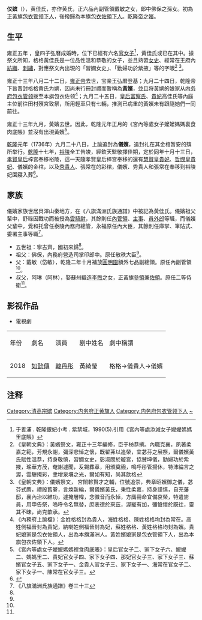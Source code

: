 '''仪嫔'''（{{bd|18世纪||1735年|catIdx=H}}），黄佳氏，亦作黄氏，正六品內副管領戴敏之女，郎中佛保之孫女。初為正黃旗[[包衣佐领管领下人|包衣管领下人]]，後撥歸為本旗[[包衣佐领管领下人|包衣佐領下人]]。[[乾隆帝|乾隆帝]]之[[嬪|嬪]]。

==生平==

雍正五年 ，皇四子弘曆成婚時，位下已經有六名[[官女子|官女子]]<ref>于善浦 . 乾隆銀妃小考 . 紫禁城，1990(5).引用《宮內等處添減女子嬤嬤媽媽里底賬》</ref>，黃佳氏或已在其中。據祭文所知，格格黃佳氏是一位品性溫和恭敬的女子，並且熟習[[女史|女史]]、經常在王府內[[紡織|紡織]]、[[刺繡|刺繡]]，對應祭文內出現的「習嫺女史」、「勤婦功於紫掖」等的字眼<ref>《皇朝文典》：黃嬪祭文，雍正十三年編修，臣于枋恭撰。內職克襄，夙著柔嘉之範，芳規永謝，彌深悲悼之懷，既翟茀以追榮，宜苾芬之展祭，爾儀嬪黃氏賦性溫恭，持身敬慎，習嫺女史，彰淑問於璇宮，協賛坤儀，勤婦功於紫掖，瑤華方茂，奄謝遽聞，叐錫彞章，用頒奠醱，鳴呼彤管揚休，特沛綸言之渥，雲駢掩彩，聿增泉壤之光，爾如有知，尚其歆格</ref> <ref>《皇朝文典》：儀嬪祭文， 宮闈軫賢才之輔，位號追崇，典章昭嬪御之儀，苾芬式廌，禮殷舊眷，言煥新綸，爾儀嬪黃氏，秉性柔嘉，持身謹慎，自充藩邸，襄內治以維功，遽掩層幃，念徽音而永悼，方膺冊命宜備哀榮，特遣耑員，用申告祭，嗚呼令名無替，庶表德於來茲，渥寵有加，彌愴懷於既往，靈其不昧，尚克歆承。 </ref>。

雍正十三年八月二十二日，[[雍正帝|雍正帝]]去世，宝亲王弘暦登基；九月二十四日，乾隆帝下旨晋封格格黄氏为嫔，因尚未行冊封禮而暫稱為'''黃嬪'''，並且将黃嫔的娘家从[[内务府|内务府]][[包衣|包衣管领]]拨至本旗包衣佐领<ref>《內務府上諭檔》：金姓格格封為貴人，海姓格格、陳姓格格均封為常在。高姓側福晉封為貴妃，納喇姓側福晉封為妃，蘇姓格格、黃姓格格均封為嬪。貴妃娘家是包衣佐領人，出為本旗滿洲人。黃姓嬪娘家是包衣管領下人，出為本旗包衣佐領下人。</ref>；九月二十五日，[[孝賢純皇后|皇后]][[富察氏|富察氏]]、[[慧賢皇貴妃|貴妃]]高佳氏等內庭主位前往田村殯宮致祭，所用輕車只有七輛，推測已病重的黃嬪未有跟隨她們一同前往。

雍正十三年九月，黃嬪去世。因此，乾隆元年正月的《宮內等處女子嬤嬤媽媽裏食肉底賬》並沒有出現黃嬪<ref>《宮內等處女子嬤嬤媽媽裡食肉底賬》：皇后官女子二、家下女子六、嬤嬤二、媽媽里二、貴妃官女子四、家下女子四、那妃官女子三、家下女子三、蘇嬪官女子五、家下女子一、金貴人官女子三、家下女子一、海常在官女子二、家下女子一、陳常在官女子三。</ref>。

[[乾隆|乾隆]]元年（1736年）九月二十八日，上諭追封為'''儀嬪'''，追封礼在其金棺暂安的殡所举行。[[乾隆|乾隆]]十七年，[[清裕陵|裕陵]]全工告竣，經欽天監敬擇佳期，定於同年十月十三日，[[孝賢皇后|孝賢皇后]]梓宮奉移裕陵，這一天隨孝賢皇后梓宮奉移的還有[[慧賢皇貴妃|慧賢皇貴妃]]、[[哲憫皇貴妃|哲憫皇貴妃]]、儀嬪的金棺，以及[[秀貴人|秀貴人]]、張常在的彩棺，儀嬪、秀貴人和張常在奉移到裕陵妃園寢入葬<ref>{{cite book |author1=徐廣源 |title=大清后妃寫真 |date=2013 |publisher=遠流出版公司 |isbn=9789573271390 |page=247}}</ref>。

==家族==
儀嬪家族世居貝渾山秦地方，在《八旗滿洲氏族通譜》中被記為黃佳氏。儀嬪祖父輩中，舒祿因戰功而被授為[[雲騎尉|雲騎尉]]，其餘則任[[內管領|內管領]]、[[主事|主事]]、[[員外郎|員外郎]]等職，而儀嬪父輩中，覺和托曾任泰陵內務府總管，永福原任內大臣，其餘則任庫掌、筆貼式、委署主事等職<ref name=ba>《八旗滿洲氏族通譜》卷三十三</ref>。

*五世祖：寧古齊，國初來歸<ref name=ba/>。
*祖父：佛保，內務府營造司掌印郎中。原任散秩大臣<ref name=ba/>。
*父：戴敏（岱敏），乾隆二年十月補放[[圓明園|圓明園]]額外七品副總領。原任內副管領<ref name=ba/>。
*叔父，阿琳（阿林），娶蘇州織造[[李煦|李煦]]之女，正黃旗[[參領|參領]]兼[[佐領|佐領]]。原任二等侍衛<ref name=ba/>。

==影视作品==
*電視劇
{| class="wikitable"
|-  style="background:cornflowerblue; color:white; text-align:center;"
|年份
|劇名
|演員
|剧中姓名
|劇中稱謂
|-
|2018||[[如懿傳|如懿傳]]||[[韓丹彤|韓丹彤]]||黃綺瑩||格格→儀貴人→儀嬪
|}

== 注释 ==

{{Reflist}}
{{清高宗皇室}}
[[Category:清高宗嫔|Category:清高宗嫔]]
[[Category:内务府正黄旗人|Category:内务府正黄旗人]]
[[Category:内务府包衣管领下人|Category:内务府包衣管领下人]]
[[Category:黄姓|~]]